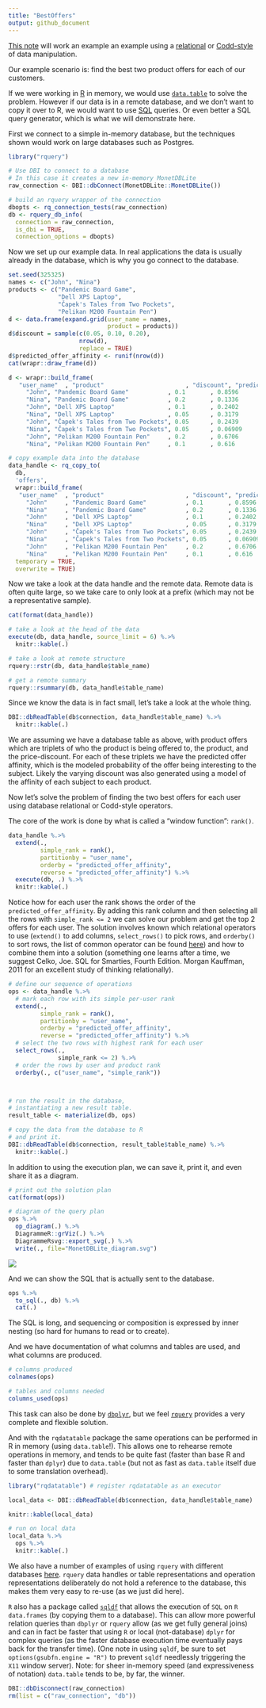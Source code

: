 ```yaml
---
title: "BestOffers"
output: github_document
---
```


[This note](https://github.com/WinVector/PDSwR2/blob/master/BestOffers/BestOffers.md) will work an example an example using a [relational](https://en.wikipedia.org/wiki/Relational_database) or [Codd-style](https://en.wikipedia.org/wiki/Relational_model) of data manipulation.

Our example scenario is: find the best two product offers for each of our customers.

If we were working in [R](https://www.r-project.org) in memory, we would use [`data.table`](https://CRAN.R-project.org/package=data.table) to solve the problem. However if our data is in a remote database, and we don't want to copy it over to R, we would want to use [SQL](https://en.wikipedia.org/wiki/SQL) queries.  Or even better a SQL query generator, which is what we will demonstrate here.

First we connect to a simple in-memory database, but the techniques shown would work on large databases such as Postgres.

```r
library("rquery")

# Use DBI to connect to a database
# In this case it creates a new in-memory MonetDBLite
raw_connection <- DBI::dbConnect(MonetDBLite::MonetDBLite())

# build an rquery wrapper of the connection
dbopts <- rq_connection_tests(raw_connection)
db <- rquery_db_info(
  connection = raw_connection,
  is_dbi = TRUE,
  connection_options = dbopts)
```

Now we set up our example data.  In real applications the data is usually already in the database, which is why you go connect to the database.

```r
set.seed(325325)
names <- c("John", "Nina")
products <- c("Pandemic Board Game", 
              "Dell XPS Laptop",
              "Čapek's Tales from Two Pockets",
              "Pelikan M200 Fountain Pen")
d <- data.frame(expand.grid(user_name = names, 
                            product = products))
d$discount = sample(c(0.05, 0.10, 0.20), 
                    nrow(d), 
                    replace = TRUE)
d$predicted_offer_affinity <- runif(nrow(d))
cat(wrapr::draw_frame(d))

d <- wrapr::build_frame(
   "user_name"  , "product"                       , "discount", "predicted_offer_affinity" |
     "John", "Pandemic Board Game"           , 0.1       , 0.8596                     |
     "Nina", "Pandemic Board Game"           , 0.2       , 0.1336                     |
     "John", "Dell XPS Laptop"               , 0.1       , 0.2402                     |
     "Nina", "Dell XPS Laptop"               , 0.05      , 0.3179                     |
     "John", "Čapek's Tales from Two Pockets", 0.05      , 0.2439                     |
     "Nina", "Čapek's Tales from Two Pockets", 0.05      , 0.06909                    |
     "John", "Pelikan M200 Fountain Pen"     , 0.2       , 0.6706                     |
     "Nina", "Pelikan M200 Fountain Pen"     , 0.1       , 0.616                      )
```


```r
# copy example data into the database
data_handle <- rq_copy_to(
  db, 
  'offers',
  wrapr::build_frame(
   "user_name"  , "product"                       , "discount", "predicted_offer_affinity" |
     "John"     , "Pandemic Board Game"           , 0.1       , 0.8596                     |
     "Nina"     , "Pandemic Board Game"           , 0.2       , 0.1336                     |
     "John"     , "Dell XPS Laptop"               , 0.1       , 0.2402                     |
     "Nina"     , "Dell XPS Laptop"               , 0.05      , 0.3179                     |
     "John"     , "Čapek's Tales from Two Pockets", 0.05      , 0.2439                     |
     "Nina"     , "Čapek's Tales from Two Pockets", 0.05      , 0.06909                    |
     "John"     , "Pelikan M200 Fountain Pen"     , 0.2       , 0.6706                     |
     "Nina"     , "Pelikan M200 Fountain Pen"     , 0.1       , 0.616                      ),
  temporary = TRUE, 
  overwrite = TRUE)
```

Now we take a look at the data handle and the remote data.  Remote data is often quite large, so we take care to only look at a prefix (which may not be a representative sample).

```r
cat(format(data_handle))

# take a look at the head of the data
execute(db, data_handle, source_limit = 6) %.>%
  knitr::kable(.)

# take a look at remote structure
rquery::rstr(db, data_handle$table_name)

# get a remote summary
rquery::rsummary(db, data_handle$table_name)
```

Since we know the data is in fact small, let's take a look at the whole thing.

```r
DBI::dbReadTable(db$connection, data_handle$table_name) %.>%
  knitr::kable(.)
```

We are assuming we have a database table as above, with product offers which are triplets of who the product is being offered to, the product, and the price-discount.  For each of these triplets we have the predicted offer affinity, which is the modeled probability of the offer being interesting to the subject.  Likely the varying discount was also generated using a model of the affinity of each subject to each product.

Now let's solve the problem of finding the two best offers for each user using database relational or Codd-style operators.

The core of the work is done by what is called a "window function": `rank()`.

```r
data_handle %.>%
  extend(.,
         simple_rank = rank(),
         partitionby = "user_name",
         orderby = "predicted_offer_affinity",
         reverse = "predicted_offer_affinity") %.>%
  execute(db, .) %.>%
  knitr::kable(.)
```

Notice how for each user the rank shows the order of the `predicted_offer_affinity`.  By adding this rank column and then selecting all the rows with `simple_rank <= 2` we can solve our problem and get the top 2 offers for each user.  The solution involves known which relational operators to use (`extend()` to add columns, `select_rows()` to pick rows, and `orderby()` to sort rows, the list of common operator can be found [here](https://github.com/WinVector/rquery)) and how to combine them into a solution (something one learns after a time, we suggest Celko, Joe. <emphasis>SQL for Smarties, Fourth Edition</emphasis>. Morgan Kauffman, 2011 for an excellent study of thinking relationally).

```r
# define our sequence of operations 
ops <- data_handle %.>%
  # mark each row with its simple per-user rank
  extend(.,
         simple_rank = rank(),
         partitionby = "user_name",
         orderby = "predicted_offer_affinity",
         reverse = "predicted_offer_affinity") %.>%
  # select the two rows with highest rank for each user
  select_rows(.,
              simple_rank <= 2) %.>%
  # order the rows by user and product rank
  orderby(., c("user_name", "simple_rank"))



# run the result in the database,
# instantiating a new result table.
result_table <- materialize(db, ops)

# copy the data from the database to R
# and print it.
DBI::dbReadTable(db$connection, result_table$table_name) %.>%
  knitr::kable(.)
```

In addition to using the execution plan, we can save it,
print it, and even share it as a diagram.

```r
# print out the solution plan
cat(format(ops))
```

```r
# diagram of the query plan
ops %.>%
  op_diagram(.) %.>% 
  DiagrammeR::grViz(.) %.>%
  DiagrammeRsvg::export_svg(.) %.>%
  write(., file="MonetDBLite_diagram.svg")
```

![](MonetDBLite_diagram.svg)

And we can show the SQL that is actually sent to the database.

```r
ops %.>% 
  to_sql(., db) %.>% 
  cat(.)
```

The SQL is long, and sequencing or composition is expressed by inner nesting (so hard for humans to read or to create).

And we have documentation of what columns and tables are used, and what columns are produced.


```r
# columns produced
colnames(ops)

# tables and columns needed
columns_used(ops)
```

This task can also be done by [`dbplyr`](https://CRAN.R-project.org/package=dbplyr), but we feel [`rquery`](https://CRAN.R-project.org/package=rquery) provides a very complete and flexible solution.

And with the `rqdatatable` package the same operations can be performed in R in memory (using `data.table`!).  This allows one to rehearse remote operations in memory, and tends to be quite fast (faster than base R and faster than `dplyr`) due to `data.table` (but not as fast as `data.table` itself due to some translation overhead).

```r
library("rqdatatable") # register rqdatatable as an executor

local_data <- DBI::dbReadTable(db$connection, data_handle$table_name)

knitr::kable(local_data)

# run on local data
local_data %.>% 
  ops %.>%
  knitr::kable(.)
```

We also have a number of examples of using `rquery` with different databases [here](https://github.com/WinVector/rquery/tree/master/db_examples).  `rquery` data handles or table representations and operation representations deliberately do not hold a reference to the database, this makes them very easy to re-use (as we just did here).

`R` also has a package called [`sqldf`](https://CRAN.R-project.org/package=sqldf) that allows the execution of `SQL` on `R` `data.frames` (by copying them to a database). This can allow more powerful relation queries than `dbplyr` or `rquery` allow (as we get fully general joins) and can in fact be faster that using `R` or local (not-database) `dplyr` for complex queries (as the faster database execution time eventually pays back for the transfer time). (One note in using `sqldf`, be sure to set `options(gsubfn.engine = "R")` to prevent `sqldf` needlessly triggering the `X11` window server).  Note: for sheer in-memory speed (and expressiveness of notation) `data.table` tends to be, by far, the winner.

```r
DBI::dbDisconnect(raw_connection)
rm(list = c("raw_connection", "db"))
```
